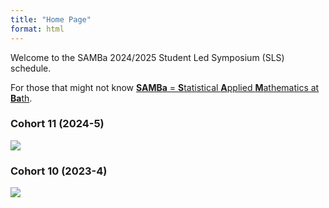 ```yaml
---
title: "Home Page"
format: html
---
```


Welcome to the SAMBa 2024/2025 Student Led Symposium (SLS) schedule.

For those that might not know [**SAMBa** = **S**tatistical **A**pplied **M**athematics at **Ba**th](https://samba.ac.uk).



<!-- © James Treisman Enterprises, 2025. -->

::::: {.grid .g-col-12 .g-gap-3}
::: g-col-12
### Cohort 11 (2024-5)

[![](cohort11.jpg){.img-fluid}](/sls.qmd)
:::

::: g-col-12
### Cohort 10 (2023-4)

[![](Cohort%2010/cohort10.jpeg){.img-fluid}](Cohort%2010/cohort10.qmd)
:::
:::::